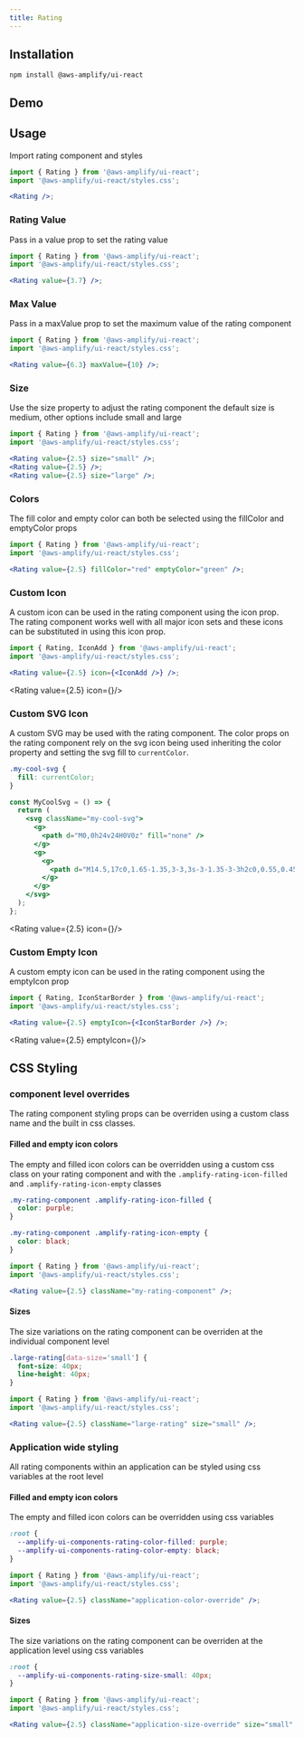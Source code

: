 ```yaml
---
title: Rating
---
```



## Installation

```
npm install @aws-amplify/ui-react
```

## Demo

<RatingDemo />

## Usage

Import rating component and styles

```jsx
import { Rating } from '@aws-amplify/ui-react';
import '@aws-amplify/ui-react/styles.css';

<Rating />;
```

<Rating />

### Rating Value

Pass in a value prop to set the rating value

```jsx
import { Rating } from '@aws-amplify/ui-react';
import '@aws-amplify/ui-react/styles.css';

<Rating value={3.7} />;
```

<Rating value={3.7} />

### Max Value

Pass in a maxValue prop to set the maximum value of the rating component

```jsx
import { Rating } from '@aws-amplify/ui-react';
import '@aws-amplify/ui-react/styles.css';

<Rating value={6.3} maxValue={10} />;
```

<Rating value={6.3} maxValue={10} />

### Size

Use the size property to adjust the rating component the default size is medium, other options include small and large

```jsx
import { Rating } from '@aws-amplify/ui-react';
import '@aws-amplify/ui-react/styles.css';

<Rating value={2.5} size="small" />;
<Rating value={2.5} />;
<Rating value={2.5} size="large" />;
```

<Rating value={2.5} size="small" />
<Rating value={2.5} />
<Rating value={2.5} size="large" />

### Colors

The fill color and empty color can both be selected using the fillColor and emptyColor props

```jsx
import { Rating } from '@aws-amplify/ui-react';
import '@aws-amplify/ui-react/styles.css';

<Rating value={2.5} fillColor="red" emptyColor="green" />;
```

<Rating value={2.5} fillColor="red" emptyColor="green" />

### Custom Icon

A custom icon can be used in the rating component using the icon prop. The rating component works well with all major icon sets and these icons can be substituted in using this icon prop.

```jsx
import { Rating, IconAdd } from '@aws-amplify/ui-react';
import '@aws-amplify/ui-react/styles.css';

<Rating value={2.5} icon={<IconAdd />} />;
```

<Rating value={2.5} icon={<IconAdd />}/>

### Custom SVG Icon

A custom SVG may be used with the rating component. The color props on the rating component rely on the svg icon being used inheriting the color property and setting the svg fill to `currentColor`.

```css
.my-cool-svg {
  fill: currentColor;
}
```

```jsx
const MyCoolSvg = () => {
  return (
    <svg className="my-cool-svg">
      <g>
        <path d="M0,0h24v24H0V0z" fill="none" />
      </g>
      <g>
        <g>
          <path d="M14.5,17c0,1.65-1.35,3-3,3s-3-1.35-3-3h2c0,0.55,0.45,1,1,1s1-0.45,1-1s-0.45-1-1-1H2v-2h9.5 C13.15,14,14.5,15.35,14.5,17z M19,6.5C19,4.57,17.43,3,15.5,3S12,4.57,12,6.5h2C14,5.67,14.67,5,15.5,5S17,5.67,17,6.5 S16.33,8,15.5,8H2v2h13.5C17.43,10,19,8.43,19,6.5z M18.5,11H2v2h16.5c0.83,0,1.5,0.67,1.5,1.5S19.33,16,18.5,16v2 c1.93,0,3.5-1.57,3.5-3.5S20.43,11,18.5,11z" />
        </g>
      </g>
    </svg>
  );
};
```

<Rating value={2.5} icon={<MyCoolSvg />}/>

### Custom Empty Icon

A custom empty icon can be used in the rating component using the emptyIcon prop

```jsx
import { Rating, IconStarBorder } from '@aws-amplify/ui-react';
import '@aws-amplify/ui-react/styles.css';

<Rating value={2.5} emptyIcon={<IconStarBorder />} />;
```

<Rating value={2.5} emptyIcon={<IconStarBorder />}/>

## CSS Styling

### component level overrides

The rating component styling props can be overriden using a custom class name and the built in css classes.

#### Filled and empty icon colors

The empty and filled icon colors can be overridden using a custom css class on your rating component and with the `.amplify-rating-icon-filled` and `.amplify-rating-icon-empty` classes

```css
.my-rating-component .amplify-rating-icon-filled {
  color: purple;
}

.my-rating-component .amplify-rating-icon-empty {
  color: black;
}
```

```jsx
import { Rating } from '@aws-amplify/ui-react';
import '@aws-amplify/ui-react/styles.css';

<Rating value={2.5} className="my-rating-component" />;
```

<Rating value={2.5} className="my-rating-component" />

#### Sizes

The size variations on the rating component can be overriden at the individual component level

```css
.large-rating[data-size='small'] {
  font-size: 40px;
  line-height: 40px;
}
```

```jsx
import { Rating } from '@aws-amplify/ui-react';
import '@aws-amplify/ui-react/styles.css';

<Rating value={2.5} className="large-rating" size="small" />;
```

<Rating value={2.5} className="large-rating" size="small" />

### Application wide styling

All rating components within an application can be styled using css variables at the root level

#### Filled and empty icon colors

The empty and filled icon colors can be overridden using css variables

```css
:root {
  --amplify-ui-components-rating-color-filled: purple;
  --amplify-ui-components-rating-color-empty: black;
}
```

```jsx
import { Rating } from '@aws-amplify/ui-react';
import '@aws-amplify/ui-react/styles.css';

<Rating value={2.5} className="application-color-override" />;
```

<Rating value={2.5} className="application-color-override" />

#### Sizes

The size variations on the rating component can be overriden at the application level using css variables

```css
:root {
  --amplify-ui-components-rating-size-small: 40px;
}
```

```jsx
import { Rating } from '@aws-amplify/ui-react';
import '@aws-amplify/ui-react/styles.css';

<Rating value={2.5} className="application-size-override" size="small" />;
```

<Rating value={2.5} className="application-size-override" size="small" />

